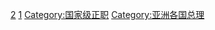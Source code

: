 {{Commonscat|Premiers of the People's Republic of China}}
{{Catmore}}

[[Category:中华人民共和国政府首脑|2]]
[[Category:国务院常务会议组成人员|1]]
[[Category:国家级正职|Category:国家级正职]]
[[Category:亚洲各国总理|Category:亚洲各国总理]]